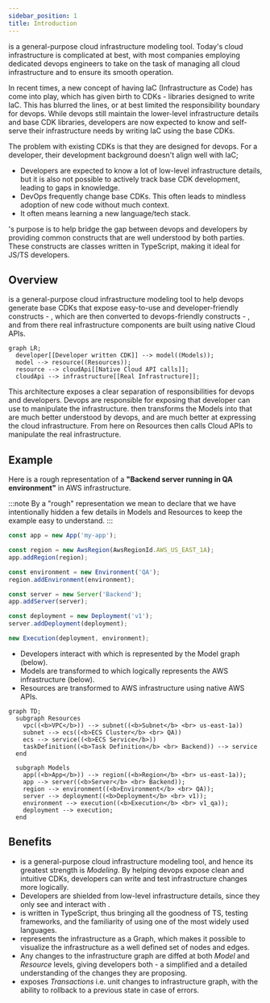 ```yaml
---
sidebar_position: 1
title: Introduction
---
```



<Brand/> is a general-purpose cloud infrastructure modeling tool.
Today's cloud infrastructure is complicated at best,
with most companies employing dedicated devops engineers to take on the task
of managing all cloud infrastructure and to ensure its smooth operation.

In recent times, a new concept of having IaC (Infrastructure as Code) has come into play,
which has given birth to CDKs - libraries designed to write IaC.
This has blurred the lines, or at best limited the responsibility boundary for devops.
While devops still maintain the lower-level infrastructure details and base CDK libraries,
developers are now expected to know and self-serve their infrastructure needs by writing IaC using the base CDKs.

The problem with existing CDKs is that they are designed for devops.
For a developer, their development background doesn't align well with IaC;
- Developers are expected to know a lot of low-level infrastructure details,
but it is also not possible to actively track base CDK development, leading to gaps in knowledge.
- DevOps frequently change base CDKs. This often leads to mindless adoption of new code without much context.
- It often means learning a new language/tech stack.

<Brand/>'s purpose is to help bridge the gap between devops and developers
by providing common constructs that are well understood by both parties.
These constructs are classes written in TypeScript, making it ideal for JS/TS developers.

## Overview
<Brand/> is a general-purpose cloud infrastructure modeling tool to help devops generate base CDKs
that expose easy-to-use and developer-friendly constructs - <Link id="model" />,
which are then converted to devops-friendly constructs - <Link id="resource" />,
and from there real infrastructure components are built using native Cloud APIs.

```mermaid
graph LR;
  developer[[Developer written CDK]] --> model((Models));
  model --> resource((Resources));
  resource --> cloudApi[[Native Cloud API calls]];
  cloudApi --> infrastructure[[Real Infrastructure]];
```

This architecture exposes a clear separation of responsibilities for devops and developers.
Devops are responsible for exposing <Link id="model" /> that developer can use to manipulate the infrastructure.
<Brand/> then transforms the Models into <Link id="resource" /> that are much better understood by devops,
and are much better at expressing the cloud infrastructure.
From here on Resources then calls Cloud APIs to manipulate the real infrastructure.

## Example
Here is a rough representation of a **"Backend server running in QA environment"** in AWS infrastructure.

:::note
By a "rough" representation we mean to declare that we have intentionally hidden a few details in Models and Resources
to keep the example easy to understand.
:::

```typescript
const app = new App('my-app');

const region = new AwsRegion(AwsRegionId.AWS_US_EAST_1A);
app.addRegion(region);

const environment = new Environment('QA');
region.addEnvironment(environment);

const server = new Server('Backend');
app.addServer(server);

const deployment = new Deployment('v1');
server.addDeployment(deployment);

new Execution(deployment, environment);
```

* Developers interact with <Link id="model" /> which is represented by the Model graph (below).
* Models are transformed to <Link id="resource" /> which logically represents the AWS infrastructure (below).
* Resources are transformed to AWS infrastructure using native AWS APIs.

```mermaid
graph TD;
  subgraph Resources
    vpc((<b>VPC</b>)) --> subnet((<b>Subnet</b> <br> us-east-1a))
    subnet --> ecs((<b>ECS Cluster</b> <br> QA))
    ecs --> service((<b>ECS Service</b>))
    taskDefinition((<b>Task Definition</b> <br> Backend)) --> service
  end

  subgraph Models
    app((<b>App</b>)) --> region((<b>Region</b> <br> us-east-1a));
    app --> server((<b>Server</b> <br> Backend));
    region --> environment((<b>Environment</b> <br> QA));
    server --> deployment((<b>Deployment</b> <br> v1));
    environment --> execution((<b>Execution</b> <br> v1_qa));
    deployment --> execution;
  end
```

## Benefits
* <Brand/> is a general-purpose cloud infrastructure modeling tool, and hence its greatest strength is *Modeling*.
By helping devops expose clean and intuitive CDKs, developers can write and test infrastructure changes more logically.
* Developers are shielded from low-level infrastructure details,
since they only see and interact with <Link id="model" />.
* <Brand/> is written in TypeScript, thus bringing all the goodness of TS, testing frameworks,
and the familiarity of using one of the most widely used languages.
* <Brand/> represents the infrastructure as a Graph, which makes it possible to visualize the infrastructure
as a well defined set of nodes and edges.
* Any changes to the infrastructure graph are diffed at both *Model* and *Resource* levels,
giving developers both - a simplified and a detailed understanding of the changes they are proposing.
* <Brand/> exposes *Transactions* i.e. unit changes to infrastructure graph, with the ability to rollback
to a previous state in case of errors.
